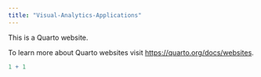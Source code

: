 ```yaml
---
title: "Visual-Analytics-Applications"
---
```


This is a Quarto website.

To learn more about Quarto websites visit <https://quarto.org/docs/websites>.

```r
1 + 1
```
